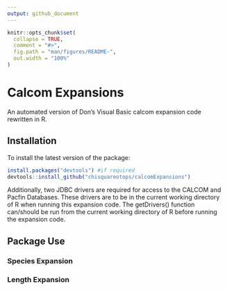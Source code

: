 ```yaml
---
output: github_document
---
```


<!-- README.md is generated from README.Rmd. Please edit that file -->

```r
knitr::opts_chunk$set(
  collapse = TRUE,
  comment = "#>",
  fig.path = "man/figures/README-",
  out.width = "100%"
)
```

# Calcom Expansions

<!-- badges: start -->
<!-- badges: end -->

An automated version of Don's Visual Basic calcom expansion code rewritten in R. 

## Installation

To install the latest version of the package:

``` r
install.packages("devtools") #if required
devtools::install_github("chisquareotops/calcomExpansions")
```

Additionally, two JDBC drivers are required for access to the CALCOM and Pacfin Databases.
These drivers are to be in the current working directory of R when running this expansion code.
The getDrivers() function can/should be run from the current working directory of R before running the expansion code.

## Package Use

### Species Expansion
### Length Expansion
<!-- Age Expansion -->
